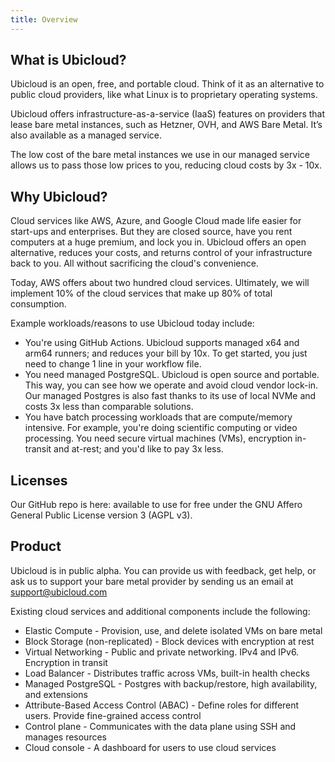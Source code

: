 ```yaml
---
title: Overview
---
```



<Callout text="Reduce costs. Avoid lock-in. Win back your infrastructure." />

## What is Ubicloud?

Ubicloud is an open, free, and portable cloud. Think of it as an alternative to public cloud providers, like what Linux is to proprietary operating systems.

Ubicloud offers infrastructure-as-a-service (IaaS) features on providers that lease bare metal instances, such as Hetzner, OVH, and AWS Bare Metal. It’s also available as a managed service.

The low cost of the bare metal instances we use in our managed service allows us to pass those low prices to you, reducing cloud costs by 3x - 10x.

## Why Ubicloud?

Cloud services like AWS, Azure, and Google Cloud made life easier for start-ups and enterprises. But they are closed source, have you rent computers at a huge premium, and lock you in. Ubicloud offers an open alternative, reduces your costs, and returns control of your infrastructure back to you. All without sacrificing the cloud's convenience.

Today, AWS offers about two hundred cloud services. Ultimately, we will implement 10% of the cloud services that make up 80% of total consumption.

Example workloads/reasons to use Ubicloud today include:
- You're using GitHub Actions. Ubicloud supports managed x64 and arm64 runners; and reduces your bill by 10x. To get started, you just need to change 1 line in your workflow file.
- You need managed PostgreSQL. Ubicloud is open source and portable. This way, you can see how we operate and avoid cloud vendor lock-in. Our managed Postgres is also fast thanks to its use of local NVMe and costs 3x less than comparable solutions.
- You have batch processing workloads that are compute/memory intensive. For example, you're doing scientific computing or video processing. You need secure virtual machines (VMs), encryption in-transit and at-rest; and you'd like to pay 3x less.

## Licenses

Our GitHub repo is here: <Link url="https://github.com/ubicloud/ubicloud"/> available to use for free under the GNU Affero General Public License version 3 (AGPL v3).

## Product
Ubicloud is in public alpha. You can provide us with feedback, get help, or ask us to support your bare metal provider by sending us an email at [support@ubicloud.com](mailto:support@ubicloud.com)

‍Existing cloud services and additional components include the following:
  - Elastic Compute - Provision, use, and delete isolated VMs on bare metal
  - Block Storage (non-replicated) - Block devices with encryption at rest
  - Virtual Networking - Public and private networking. IPv4 and IPv6. Encryption in transit
  - Load Balancer - Distributes traffic across VMs, built-in health checks
  - Managed PostgreSQL - Postgres with backup/restore, high availability, and extensions
  - Attribute-Based Access Control (ABAC) - Define roles for different users. Provide fine-grained access control
  - Control plane - Communicates with the data plane using SSH and manages resources
  - Cloud console - A dashboard for users to use cloud services
